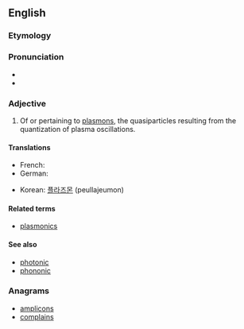 ==English==

===Etymology===
{{suffix|plasmon|ic|lang=en}}

===Pronunciation===
* {{IPA|plæzˈmɒnɪk|lang=en}}
* {{rhymes|ɒnɪk|lang=en}}

===Adjective===
{{en-adj|-}}

# {{context|physics|nanotechnology|lang=en}} Of or pertaining to [[plasmon]]s, the quasiparticles resulting from the quantization of plasma oscillations.

====Translations====
{{trans-top|of or pertaining to plasmons}}
* French: {{t+|fr|plasmonique}}
* German: {{t|de|plasmonisch}}
{{trans-mid}}
* Korean: [[플라즈몬]] (peullajeumon) <!--noun, but also used determinatively-->
{{trans-bottom}}

====Related terms====
* [[plasmonics]]

====See also====
* [[photonic]]
* [[phononic]]

===Anagrams===
* [[amplicons#English|amplicons]]
* [[complains#English|complains]]